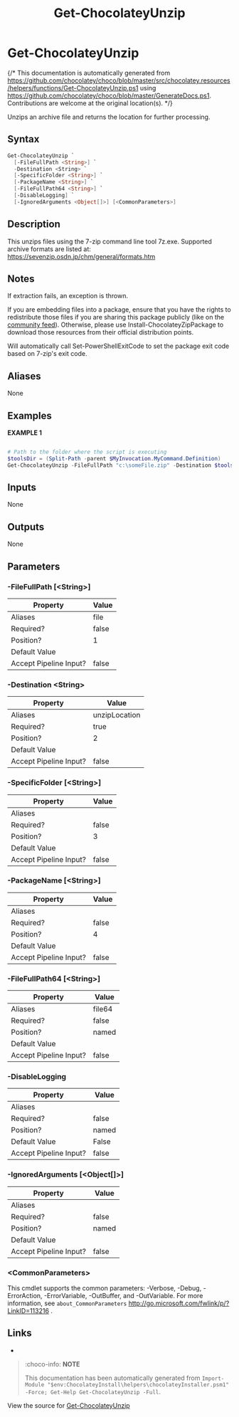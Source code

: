 ﻿---
order: 50
xref: get-chocolateyunzip
title: Get-ChocolateyUnzip
description: Information on Get-ChocolateyUnzip function
---

# Get-ChocolateyUnzip

{/* This documentation is automatically generated from https://github.com/chocolatey/choco/blob/master/src/chocolatey.resources/helpers/functions/Get-ChocolateyUnzip.ps1 using https://github.com/chocolatey/choco/blob/master/GenerateDocs.ps1. Contributions are welcome at the original location(s). */}

Unzips an archive file and returns the location for further processing.

## Syntax

~~~powershell
Get-ChocolateyUnzip `
  [-FileFullPath <String>] `
  -Destination <String> `
  [-SpecificFolder <String>] `
  [-PackageName <String>] `
  [-FileFullPath64 <String>] `
  [-DisableLogging] `
  [-IgnoredArguments <Object[]>] [<CommonParameters>]
~~~

## Description

This unzips files using the 7-zip command line tool 7z.exe.
Supported archive formats are listed at:
https://sevenzip.osdn.jp/chm/general/formats.htm

## Notes

If extraction fails, an exception is thrown.

If you are embedding files into a package, ensure that you have the
rights to redistribute those files if you are sharing this package
publicly (like on the [community feed](https://community.chocolatey.org/packages)). Otherwise, please use
Install-ChocolateyZipPackage to download those resources from their
official distribution points.

Will automatically call Set-PowerShellExitCode to set the package exit code
based on 7-zip's exit code.

## Aliases

None

## Examples

 **EXAMPLE 1**

~~~powershell

# Path to the folder where the script is executing
$toolsDir = (Split-Path -parent $MyInvocation.MyCommand.Definition)
Get-ChocolateyUnzip -FileFullPath "c:\someFile.zip" -Destination $toolsDir
~~~ 

## Inputs

None

## Outputs

None

## Parameters

###  -FileFullPath [&lt;String&gt;]
Property               | Value
---------------------- | -----
Aliases                | file
Required?              | false
Position?              | 1
Default Value          | 
Accept Pipeline Input? | false
 
###  -Destination &lt;String&gt;
Property               | Value
---------------------- | -------------
Aliases                | unzipLocation
Required?              | true
Position?              | 2
Default Value          | 
Accept Pipeline Input? | false
 
###  -SpecificFolder [&lt;String&gt;]
Property               | Value
---------------------- | -----
Aliases                | 
Required?              | false
Position?              | 3
Default Value          | 
Accept Pipeline Input? | false
 
###  -PackageName [&lt;String&gt;]
Property               | Value
---------------------- | -----
Aliases                | 
Required?              | false
Position?              | 4
Default Value          | 
Accept Pipeline Input? | false
 
###  -FileFullPath64 [&lt;String&gt;]
Property               | Value
---------------------- | ------
Aliases                | file64
Required?              | false
Position?              | named
Default Value          | 
Accept Pipeline Input? | false
 
###  -DisableLogging
Property               | Value
---------------------- | -----
Aliases                | 
Required?              | false
Position?              | named
Default Value          | False
Accept Pipeline Input? | false
 
###  -IgnoredArguments [&lt;Object[]&gt;]
Property               | Value
---------------------- | -----
Aliases                | 
Required?              | false
Position?              | named
Default Value          | 
Accept Pipeline Input? | false
 
### &lt;CommonParameters&gt;

This cmdlet supports the common parameters: -Verbose, -Debug, -ErrorAction, -ErrorVariable, -OutBuffer, and -OutVariable. For more information, see `about_CommonParameters` http://go.microsoft.com/fwlink/p/?LinkID=113216 .


## Links

 * <Xref title='Install-ChocolateyZipPackage' value='install-chocolateyzippackage' />


<Xref title="Function Reference" value="powershell-reference" />

> :choco-info: **NOTE**
>
> This documentation has been automatically generated from `Import-Module "$env:ChocolateyInstall\helpers\chocolateyInstaller.psm1" -Force; Get-Help Get-ChocolateyUnzip -Full`.

View the source for [Get-ChocolateyUnzip](https://github.com/chocolatey/choco/blob/master/src/chocolatey.resources/helpers/functions/Get-ChocolateyUnzip.ps1)
